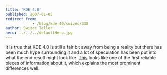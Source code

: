 ```yaml
---
title: 'KDE 4.0'
published: 2007-01-05
redirect_from: 
            - /blog/kde-40/swizec/338
author: Swizec Teller
hero: ../../../defaultHero.jpg
---
```

It is true that KDE 4.0 is still a fair bit away from being a reality but there has been much hype surrounding it and a lot of speculation has been put into what the end result might look like. [This](http://linuxhelp.blogspot.com/2007/01/sneek-preview-of-expected-features-in.html) looks like one of the first reliable pieces of information about it, which explains the most prominent differences well.